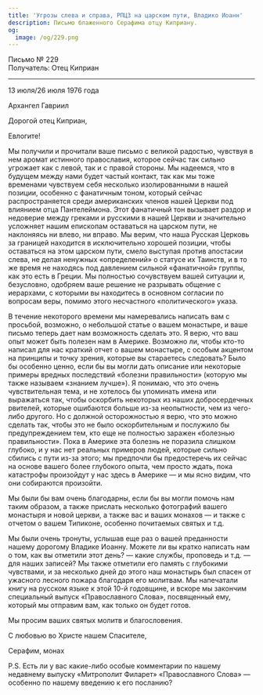 ```yaml
---
title: 'Угрозы слева и справа, РПЦЗ на царском пути, Владико Иоанн'
description: Письмо блаженного Серафима отцу Киприану.
og:
  image: /og/229.png
---
```


<div style={{textAlign:'right', fontFamily:'monospace'}}>Письмо № 229</div>
<div style={{textAlign:'left', fontFamily:'monospace'}}>Получатель: Отец Киприан</div>

---

13 июля/26 июля 1976 года

Архангел Гавриил

Дорогой отец Киприан,

Евлогите!

Мы получили и прочитали ваше письмо с великой радостью, чувствуя в нем аромат истинного православия, которое сейчас так сильно угрожает как с левой, так и с правой стороны. Мы надеемся, что в будущем между нами будет частый контакт, так как мы тоже временами чувствуем себя несколько изолированными в нашей позиции, особенно с фанатичным тоном, который сейчас распространяется среди американских членов нашей Церкви под влиянием отца Пантелеймона. Этот фанатичный тон вызывает раздор и недоверие между греками и русскими в нашей Церкви и значительно усложняет нашим епископам оставаться на царском пути, не наклоняясь ни влево, ни вправо. Мы верим, что наша Русская Церковь за границей находится в исключительно хорошей позиции, чтобы оставаться на этом царском пути, смело выступая против апостасии слева, не делая ненужных «определений» о статусе их Таинств, и в то же время не находясь под давлением сильной «фанатичной» группы, как это есть в Греции. Мы полностью сочувствуем вашей ситуации и, безусловно, одобряем ваше решение не разрывать общение с иерархами, с которыми вы находитесь в основном согласии по вопросам веры, помимо этого несчастного «политического» указа.

В течение некоторого времени мы намеревались написать вам с просьбой, возможно, о небольшой статье о вашем монастыре, и ваше письмо теперь дает нам возможность сделать это. Я верю, что ваш опыт может быть полезен нам в Америке. Возможно ли, чтобы кто-то написал для нас краткий отчет о вашем монастыре, с особым акцентом на принципы и точку зрения, которые вы стараетесь следовать? Было бы особенно ценно, если бы вы могли дать описание или некоторые примеры вредных последствий «болезни правильности» (которую мы также называем «знанием лучше»). Я понимаю, что это очень чувствительная тема, и не хотелось бы упоминать имена или выражаться так, чтобы оскорбить некоторых из наших добросердечных рвителей, которые ошибаются больше из-за неопытности, чем из чего-либо другого. Но с должной осторожностью я верю, что это можно сделать так, чтобы это не было оскорбительным и послужило бы предупреждением тем, кто еще не полностью заражен «болезнью правильности». Пока в Америке эта болезнь не поразила слишком глубоко, и у нас нет реальных примеров людей, которые сильно сбились с пути из-за этого; мы предпочли бы предостеречь их сейчас на основе вашего более глубокого опыта, чем просто ждать, пока катастрофы произойдут у нас здесь в Америке — и мы ясно видим, что они собираются произойти.

Мы были бы вам очень благодарны, если бы вы могли помочь нам таким образом, а также прислать несколько фотографий вашего монастыря и новой церкви, а также вас и ваших монахов — и также с отчетом о вашем Типиконе, особенно почитаемых святых и т.д.

Мы были очень тронуты, услышав еще раз о вашей преданности нашему дорогому Владике Иоанну. Можете ли вы кратко написать нам о том, как вы отметили этот день? — какие службы, проповедь и т.д. — для наших записей? Мы также отметили его память с глубокими чувствами, и за несколько дней до этого наш монастырь был спасен от ужасного лесного пожара благодаря его молитвам. Мы напечатали книгу на русском языке к этой 10-й годовщине, и вскоре мы закончим специальный выпуск «Православного Слова», посвященный ему, который мы отправим вам, как только он будет готов.

Мы просим ваших святых молитв и благословения.

С любовью во Христе нашем Спасителе,

Серафим, монах

P.S. Есть ли у вас какие-либо особые комментарии по нашему недавнему выпуску «Митрополит Филарет» «Православного Слова» — особенно по нашему введению к его посланию?
